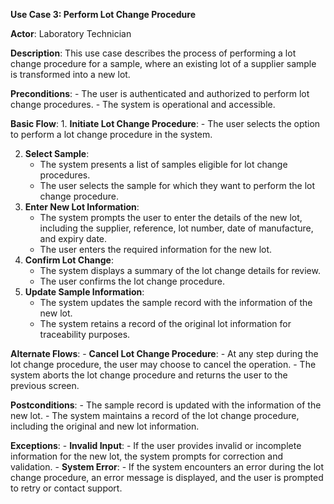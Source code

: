 **Use Case 3: Perform Lot Change Procedure**

**Actor**: Laboratory Technician

**Description**: This use case describes the process of performing a lot change procedure for a sample, where an existing lot of a supplier sample is transformed into a new lot.

**Preconditions**: - The user is authenticated and authorized to perform lot change procedures. - The system is operational and accessible.

**Basic Flow**: 1. **Initiate Lot Change Procedure**: - The user selects the option to perform a lot change procedure in the system.

2.  **Select Sample**:
    -   The system presents a list of samples eligible for lot change procedures.
    -   The user selects the sample for which they want to perform the lot change procedure.
3.  **Enter New Lot Information**:
    -   The system prompts the user to enter the details of the new lot, including the supplier, reference, lot number, date of manufacture, and expiry date.
    -   The user enters the required information for the new lot.
4.  **Confirm Lot Change**:
    -   The system displays a summary of the lot change details for review.
    -   The user confirms the lot change procedure.
5.  **Update Sample Information**:
    -   The system updates the sample record with the information of the new lot.
    -   The system retains a record of the original lot information for traceability purposes.

**Alternate Flows**: - **Cancel Lot Change Procedure**: - At any step during the lot change procedure, the user may choose to cancel the operation. - The system aborts the lot change procedure and returns the user to the previous screen.

**Postconditions**: - The sample record is updated with the information of the new lot. - The system maintains a record of the lot change procedure, including the original and new lot information.

**Exceptions**: - **Invalid Input**: - If the user provides invalid or incomplete information for the new lot, the system prompts for correction and validation. - **System Error**: - If the system encounters an error during the lot change procedure, an error message is displayed, and the user is prompted to retry or contact support.

